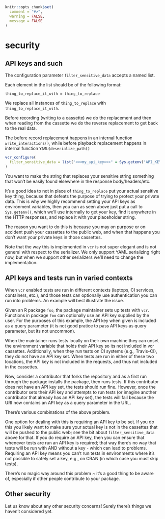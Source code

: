 ```r
knitr::opts_chunk$set(
  comment = "#>",
  warning = FALSE,
  message = FALSE
)
```


# security {#security}

## API keys and such {#api-keys}

The configuration parameter `filter_sensitive_data` accepts a named list.

Each element in the list should be of the following format:

`thing_to_replace_it_with = thing_to_replace`

We replace all instances of `thing_to_replace` with `thing_to_replace_it_with`.

Before recording (writing to a cassette) we do the replacement and then when
reading from the cassette we do the reverse replacement to get back
to the real data.

The before record replacement happens in an internal
function `write_interactions()`, while before playback replacement
happens in internal function `YAML$deserialize_path()`

```r
vcr_configure(
  filter_sensitive_data = list("<<<my_api_key>>>" = Sys.getenv('API_KEY'))
)
```

You want to make the string that replaces your sensitive string something that
won't be easily found elsewhere in the response body/headers/etc.

It's a good idea to not in place of `thing_to_replace` put your actual sensitive
key thing, because that defeats the purpose of trying to protect your private
data. This is why we highly recommend setting your API keys as environment
variables, then you can as seen above just put a call to `Sys.getenv()`,
which we'll use internally to get your key, find it anywhere in the HTTP
responses, and replace it with your placeholder string.

The reason you want to do this is because you may on purpose or on accident
push your cassettes to the public web, and when that happens you don't want
your private keys in those cassettes.

Note that the way this is implemented in `vcr` is not super elegant and is
not general with respect to the serializer. We only support YAML serializing
right now, but when we support other serializers we'll need to change the
implementation.

## API keys and tests run in varied contexts {#different-api-keys}

When `vcr` enabled tests are run in different contexts (laptops, CI services,
containers, etc.), and those tests can optionally use authentication you can
run into problems. An example will best illustrate the issue.

Given an R package `foo`, the package maintainer sets up tests with `vcr`.
Functions in package `foo` can optionally use an API key supplied by the user.
For the purposes of this example, the API key when given is included as a
query parameter (it is not good pratice to pass API keys as query parameter,
but its not uncommon).

When the maintainer runs tests locally on their own machine they can unset the
environment variable that holds their API key so its not included in vcr
cassettes. Additionally, when they run tests on CI systems (e.g., Travis-CI),
they do not have an API key set. When tests are run in either of these two
locations, the API key is not included in the requests, and thus not included
in the cassettes.

Now, consider a contributor that forks the repository and as a first run through
the package installs the package, then runs tests. If this contributor does not
have an API key set, the tests should run fine. However, once the contributor
sets their API key and attempts to run tests (or imagine another contributor that
already has an API key set), the tests will fail because the URI now contains an
API key as a query parameter in the URL.

There's various combinations of the above problem.

One option for dealing with this is requiring an API key to be set. If you do
this you likely want to make sure your actual key is not in the cassettes
that will be pushed to the public web; see the bit about `filter_sensitive_data`
above for that. If you do require an API key, then you can ensure that whenever 
tests are run an API key is required; that way there's no way that tests will 
be run with AND without a key - which can lead to problems. Requiring an API key
means you can't run tests in environments where it's not possible to safely set
a key, e.g., on CRAN (in which case you must skip tests).

There's no magic way around this problem ~ it's a good thing to be aware of,
especially if other people contribute to your package.

## Other security

Let us know about any other security concerns! Surely there's things we haven't
considered yet.
